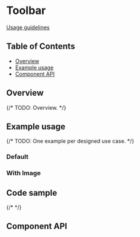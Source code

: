 
# Toolbar

[Usage guidelines](https://pages.github.ibm.com/carbon/ibm-products/components/toolbar/usage/)

## Table of Contents

- [Overview](#overview)
- [Example usage](#example-usage)
- [Component API](#component-api)

## Overview

{/* TODO: Overview. */}

## Example usage

{/* TODO: One example per designed use case. */}

### Default

<Canvas of={stories._Toolbar}></Canvas>

### With Image

<Canvas of={stories.vertical}></Canvas>

## Code sample

{/* <CodesandboxLink exampleDirectory="Toolbar" /> */}

## Component API

<Controls />
